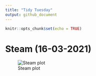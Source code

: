 ```yaml
---
title: "Tidy Tuesday"
output: github_document
---
```


```r
knitr::opts_chunk$set(echo = TRUE)
```

# Steam (16-03-2021)

![Steam plot](https://github.com/j-lillis/Tidy-Tuesday/blob/main/Steam%20(16-03-2021)/steam_plot.png)

## 
